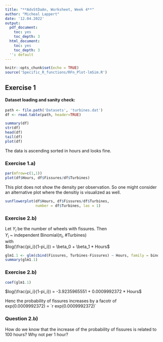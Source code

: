 ```yaml
---
title: "**AdvStDaAn, Worksheet, Week 4**"
author: "Micheal Lappert"
date: '12.04.2022'
output:
  pdf_document:
    toc: yes
    toc_depth: 3
  html_document:
    toc: yes
    toc_depth: 3
  '': default
---
```


```r
knitr::opts_chunk$set(echo = TRUE)
source('Specific_R_functions/RFn_Plot-lmSim.R')
```

## Exercise 1
#### Dataset loading and sanity check:

```r
path <- file.path('Datasets', 'turbines.dat')
df <- read.table(path, header=TRUE)

summary(df)
str(df)
head(df)
tail(df)
plot(df)
```

The data is ascending sorted in hours and looks fine.

### Exercise 1.a)
```r
par(mfrow=c(1,1))
plot(df$Hours, df$Fissures/df$Turbines)
```

This plot does not show the density per observation. So one might consider an alternative plot where the densitiy is visualized as well.
```r
sunflowerplot(df$Hours, df$Fissures/df$Turbines, 
              number = df$Turbines, las = 1)
```

### Exercise 2.b)
Let $Y_i$ be the number of wheels with fissures. Then\
$Y_i$ ~ independent Binomial($\pi_i$, #Turbines)\
with\
$log(\frac{pi_i}{1-pi_i}) = \beta_0 + \beta_1 * Hours$

```r
glm1.1 <- glm(cbind(Fissures, Turbines-Fissures) ~ Hours, family = binomial, data = df)
summary(glm1.1)
```

### Exercise 2.b)
```r
coef(glm1.1)
```

$log(\frac{pi_i}{1-pi_i}) = -3.9235965551 + 0.0009992372 * Hours$\

Henc the probability of fissures increases by a facotr of exp(0.0009992372) = ´r exp(0.0009992372)´

### Question 2.b)
How do we know that the increase of the probability of fissures is related to 100 hours? Why not per 1 hour?
